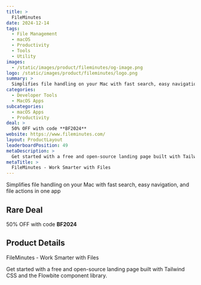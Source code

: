 ```yaml
---
title: >
  FileMinutes
date: 2024-12-14
tags:
  - File Management
  - macOS
  - Productivity
  - Tools
  - Utility
images:
  - /static/images/product/fileminutes/og-image.png
logo: /static/images/product/fileminutes/logo.png
summary: >
  Simplifies file handling on your Mac with fast search, easy navigation, and file actions in one app
categories:
  - Developer Tools
  - MacOS Apps
subcategories:
  - macOS Apps
  - Productivity
deal: >
  50% OFF with code **BF2024**
website: https://www.fileminutes.com/
layout: ProductLayout
leaderboardPosition: 49
metaDescription: >
  Get started with a free and open-source landing page built with Tailwind CSS and the Flowbite component library.
metaTitle: >
  FileMinutes - Work Smarter with Files
---
```

Simplifies file handling on your Mac with fast search, easy navigation, and file actions in one app

## Rare Deal

50% OFF with code **BF2024**

## Product Details

FileMinutes - Work Smarter with Files

Get started with a free and open-source landing page built with Tailwind CSS and the Flowbite component library.
